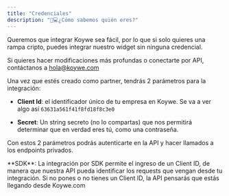 ```yaml
---
title: "Credenciales"
description: "👩💻¿Cómo sabemos quién eres?"
---
```


Queremos que integrar Koywe sea fácil, por lo que si solo quieres una rampa
cripto, puedes integrar nuestro widget sin ninguna credencial.

Si quieres hacer modificaciones más profundas o conectarte por API, contáctanos
a [hola@koywe.com](mailto:hola@koywe.com)

Una vez que estés creado como partner, tendrás 2 parámetros para la integración:

- **Client Id**: el identificador único de tu empresa en Koywe. Se va a ver algo
  así `63631a561f41f8fd18f8c3e0`

- **Secret**: Un string secreto (no lo compartas) que nos permitirá determinar
  que en verdad eres tú, como una contraseña.

Con estos 2 parámetros podrás autenticarte en la API y hacer llamados a los
endpoints privados.

<Info>
  **SDK**: La integración por SDK permite el ingreso de un Client ID, de manera
  que nuestra API pueda identificar los requests que vengan desde tu
  integración. Si no pones o no tienes un Client ID, la API pensarás que estás
  llegando desde Koywe.com
</Info>
